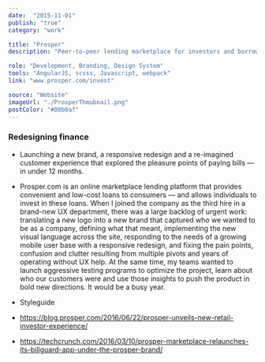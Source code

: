 ```yaml
---
date:  "2015-11-01"
publish: "true" 
category: "work"

title: "Prosper"
description: "Peer-to-peer lending marketplace for investors and borrowers"

role: "Development, Branding, Design System"
tools: "AngularJS, scsss, Javascript, webpack"
link: "www.prosper.com/invest"

source: "Website"
imageUrl: "./ProsperThmubnail.png"
postColor: "#00b0af"
---
```



### Redesigning finance

- Launching a new brand, a responsive redesign and a re-imagined customer experience that explored the pleasure points of paying bills — in under 12 months.

- Prosper.com is an online marketplace lending platform that provides convenient and low-cost loans to consumers — and allows individuals to invest in these loans. When I joined the company as the third hire in a brand-new UX department, there was a large backlog of urgent work: translating a new logo into a new brand that captured who we wanted to be as a company, defining what that meant, implementing the new visual language across the site, responding to the needs of a growing mobile user base with a responsive redesign, and fixing the pain points, confusion and clutter resulting from multiple pivots and years of operating without UX help. At the same time, my teams wanted to launch aggressive testing programs to optimize the project, learn about who our customers were and use those insights to push the product in bold new directions. It would be a busy year.

- Styleguide

- https://blog.prosper.com/2016/06/22/prosper-unveils-new-retail-investor-experience/
- https://techcrunch.com/2016/03/10/prosper-marketplace-relaunches-its-billguard-app-under-the-prosper-brand/

<ImageWrap srcName="ProsperHeaderAndFooter" title="Prosper Header and Footer" />
<PhotoGallery variant="Prosper" title="Prosper"/>
<PhotoGallery variant="ProsperRegister" title="Prosper Registeration"/>
<PhotoGallery variant="ProsperSite" title="Prosper Site" columns={2}/>